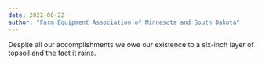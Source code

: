 ```yaml
---
date: 2022-06-22
author: "Farm Equipment Association of Minnesota and South Dakota"
---
```


Despite all our accomplishments we owe our existence to a six-inch layer of topsoil and the fact it rains.
